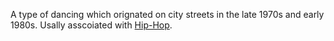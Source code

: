 A type of dancing which orignated on city streets in the late 1970s and early 1980s. Usally asscoiated with [[Hip-Hop]].